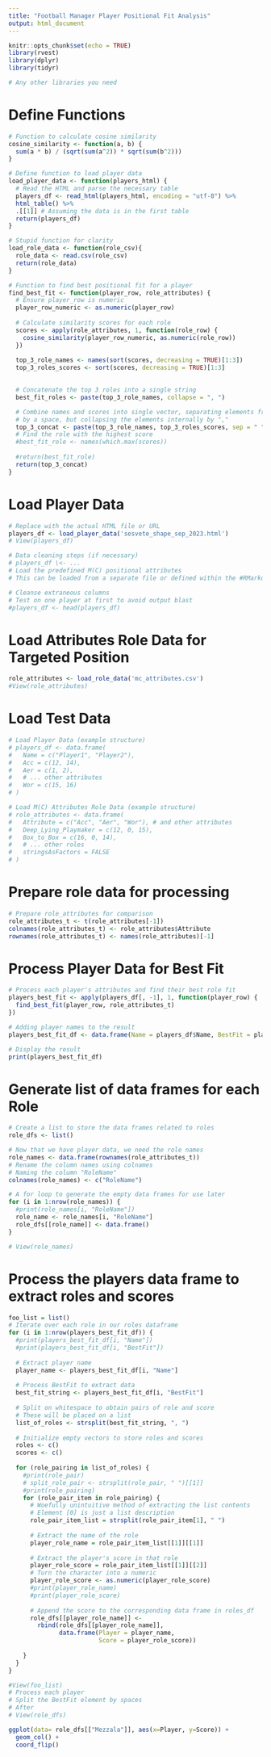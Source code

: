 ```yaml
---
title: "Football Manager Player Positional Fit Analysis"
output: html_document
---
```


```r
knitr::opts_chunk$set(echo = TRUE)
library(rvest)
library(dplyr)
library(tidyr)

# Any other libraries you need

```

# Define Functions
```r
# Function to calculate cosine similarity
cosine_similarity <- function(a, b) {
  sum(a * b) / (sqrt(sum(a^2)) * sqrt(sum(b^2)))
}

# Define function to load player data
load_player_data <- function(players_html) {
  # Read the HTML and parse the necessary table
  players_df <- read_html(players_html, encoding = "utf-8") %>%
  html_table() %>%
  .[[1]] # Assuming the data is in the first table
  return(players_df) 
}

# Stupid function for clarity
load_role_data <- function(role_csv){
  role_data <- read.csv(role_csv)
  return(role_data)
}

# Function to find best positional fit for a player
find_best_fit <- function(player_row, role_attributes) {
  # Ensure player_row is numeric
  player_row_numeric <- as.numeric(player_row)
  
  # Calculate similarity scores for each role
  scores <- apply(role_attributes, 1, function(role_row) {
    cosine_similarity(player_row_numeric, as.numeric(role_row))
  })
  
  top_3_role_names <- names(sort(scores, decreasing = TRUE)[1:3])
  top_3_roles_scores <- sort(scores, decreasing = TRUE)[1:3]

  
  # Concatenate the top 3 roles into a single string
  best_fit_roles <- paste(top_3_role_names, collapse = ", ")

  # Combine names and scores into single vector, separating elements from each vector
  # by a space, but collapsing the elements internally by ","
  top_3_concat <- paste(top_3_role_names, top_3_roles_scores, sep = " ", collapse = ", ")
  # Find the role with the highest score
  #best_fit_role <- names(which.max(scores))
  
  #return(best_fit_role)
  return(top_3_concat)
}

```

# Load Player Data
```r

# Replace with the actual HTML file or URL
players_df <- load_player_data('sesvete_shape_sep_2023.html')
# View(players_df)

# Data cleaning steps (if necessary)
# players_df \<- ...
# Load the predefined M(C) positional attributes
# This can be loaded from a separate file or defined within the #RMarkdown

# Cleanse extraneous columns
# Test on one player at first to avoid output blast
#players_df <- head(players_df)
```


# Load Attributes Role Data for Targeted Position
```r
role_attributes <- load_role_data('mc_attributes.csv')
#View(role_attributes)

```

# Load Test Data
```r

# Load Player Data (example structure)
# players_df <- data.frame(
#   Name = c("Player1", "Player2"),
#   Acc = c(12, 14),
#   Aer = c(1, 2),
#   # ... other attributes
#   Wor = c(15, 16)
# )

# Load M(C) Attributes Role Data (example structure)
# role_attributes <- data.frame(
#   Attribute = c("Acc", "Aer", "Wor"), # and other attributes
#   Deep_Lying_Playmaker = c(12, 0, 15),
#   Box_to_Box = c(16, 0, 14),
#   # ... other roles
#   stringsAsFactors = FALSE
# )
```


# Prepare role data for processing
```r
# Prepare role_attributes for comparison
role_attributes_t <- t(role_attributes[-1])
colnames(role_attributes_t) <- role_attributes$Attribute
rownames(role_attributes_t) <- names(role_attributes)[-1]
```


# Process Player Data for Best Fit
```r
# Process each player's attributes and find their best role fit
players_best_fit <- apply(players_df[, -1], 1, function(player_row) {
  find_best_fit(player_row, role_attributes_t)
})

# Adding player names to the result
players_best_fit_df <- data.frame(Name = players_df$Name, BestFit = players_best_fit)

# Display the result
print(players_best_fit_df)

```

# Generate list of data frames for each Role
```r
# Create a list to store the data frames related to roles
role_dfs <- list()

# Now that we have player data, we need the role names
role_names <- data.frame(rownames(role_attributes_t))
# Rename the column names using colnames 
# Naming the column "RoleName"
colnames(role_names) <- c("RoleName")

# A for loop to generate the empty data frames for use later
for (i in 1:nrow(role_names)) {
  #print(role_names[i, "RoleName"])
  role_name <- role_names[i, "RoleName"]
  role_dfs[[role_name]] <- data.frame()
}

# View(role_names)
```

# Process the players data frame to extract roles and scores
```r
foo_list = list()
# Iterate over each role in our roles dataframe
for (i in 1:nrow(players_best_fit_df)) {
  #print(players_best_fit_df[i, "Name"])
  #print(players_best_fit_df[i, "BestFit"])
  
  # Extract player name
  player_name <- players_best_fit_df[i, "Name"]
  
  # Process BestFit to extract data
  best_fit_string <- players_best_fit_df[i, "BestFit"]
  
  # Split on whitespace to obtain pairs of role and score
  # These will be placed on a list
  list_of_roles <- strsplit(best_fit_string, ", ")
  
  # Initialize empty vectors to store roles and scores
  roles <- c()
  scores <- c()
  
  for (role_pairing in list_of_roles) {
    #print(role_pair)
    # split_role_pair <- strsplit(role_pair, " ")[[1]]
    #print(role_pairing)
    for (role_pair_item in role_pairing) {
      # Woefully unintuitive method of extracting the list contents
      # Element [0] is just a list description
      role_pair_item_list = strsplit(role_pair_item[1], " ")
      
      # Extract the name of the role
      player_role_name = role_pair_item_list[[1]][[1]]
      
      # Extract the player's score in that role
      player_role_score = role_pair_item_list[[1]][[2]]
      # Turn the character into a numeric
      player_role_score <- as.numeric(player_role_score)
      #print(player_role_name)
      #print(player_role_score)
      
      # Append the score to the corresponding data frame in roles_df
      role_dfs[[player_role_name]] <-
        rbind(role_dfs[[player_role_name]],
              data.frame(Player = player_name,
                         Score = player_role_score))
      
    }
  }
}

#View(foo_list)
# Process each player
# Split the BestFit element by spaces
# After
# View(role_dfs)

```

```r
ggplot(data= role_dfs[["Mezzala"]], aes(x=Player, y=Score)) + 
  geom_col() +
  coord_flip()
```